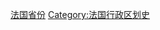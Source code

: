 {{Commonscat|Former departments of France}}

[[Category:法国省份|]]
[[Category:法国行政区划史|Category:法国行政区划史]]